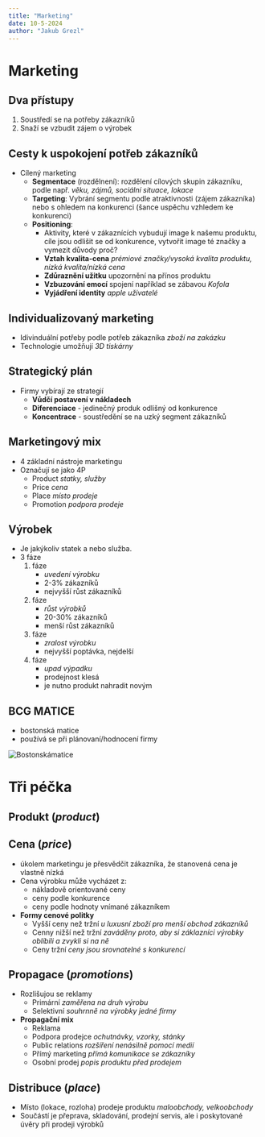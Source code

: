 ```yaml
---
title: "Marketing"
date: 10-5-2024
author: "Jakub Grezl"
---
```


# Marketing

## Dva přístupy

1. Soustředí se na potřeby zákazníků
2. Snaží se vzbudit zájem o výrobek

## Cesty k uspokojení potřeb zákazníků

- Cílený marketing
  - **Segmentace** (rozdělnení): rozdělení cílových skupin zákazníku, podle např. _věku, zájmů, sociální situace, lokace_
  - **Targeting**: Vybrání segmentu podle atraktivnosti (zájem zákazníka) nebo s ohledem na konkurenci (šance uspěchu vzhledem ke konkurenci)
  - **Positioning**:
    - Aktivity, které v zákaznících vybudují image k našemu produktu, cíle jsou odlišit se od konkurence, vytvořit image té značky a vymezit důvody proč?
    - **Vztah kvalita-cena** _prémiové značky/vysoká kvalita produktu, nízká kvalita/nízká cena_
    - **Zdůraznění užitku** upozornění na přínos produktu
    - **Vzbuzování emocí** spojení například se zábavou _Kofola_
    - **Vyjádření identity** _apple uživatelé_

## Individualizovaný marketing

- Idivinduální potřeby podle potřeb zákazníka _zboží na zakázku_
- Technologie umožňují _3D tiskárny_

## Strategický plán

- Firmy vybírají ze strategií
  - **Vůdčí postavení v nákladech**
  - **Diferenciace** - jedinečný produk odlišný od konkurence
  - **Koncentrace** - soustředění se na uzký segment zákazníků

## Marketingový mix

- 4 základní nástroje marketingu
- Označují se jako 4P
  - Product _statky, služby_
  - Price _cena_
  - Place _místo prodeje_
  - Promotion _podpora prodeje_

## Výrobek

- Je jakýkoliv statek a nebo služba.
- 3 fáze
  1. fáze
     - _uvedení výrobku_
     - 2-3% zákazníků
     - nejvyšší růst zákazníků
  2. fáze
     - _růst výrobků_
     - 20-30% zákazníků
     - menší růst zákazníků
  3. fáze
     - _zralost výrobku_
     - nejvyšší poptávka, nejdelší
  4. fáze
     - _upad výpadku_
     - prodejnost klesá
     - je nutno produkt nahradit novým

## BCG MATICE

- bostonská matice
- používá se při plánovaní/hodnocení firmy

![Bostonskámatice](imgs/bostonskamatice.jpg)

# Tři péčka 
## Produkt (*product*)
## Cena (*price*)
- úkolem marketingu je přesvědčit zákazníka, že stanovená cena je vlastně nízká
- Cena výrobku může vycházet z:
  - nákladově orientované ceny
  - ceny podle konkurence
  - ceny podle hodnoty vnímané zákazníkem
- **Formy cenové politky**
  - Vyšší ceny než tržní *u luxusní zboží pro menší obchod zákazníků*
  - Cenny nižší než tržní *zaváděny proto, aby si záklazníci výrobky oblíbili a zvykli si na ně*
  - Ceny tržní *ceny jsou srovnatelné s konkurencí*

## Propagace (*promotions*)
- Rozlišujou se reklamy 
  - Primární *zaměřena na druh výrobu*
  - Selektivní *souhrnně na výrobky jedné firmy* 
- **Propagační mix**
  - Reklama
  - Podpora prodejce *ochutnávky, vzorky, stánky*
  - Public relations *rozšíření nenásilně pomocí medií* 
  - Přímý marketing *přímá komunikace se zákazníky*
  - Osobní prodej *popis produktu před prodejem*

## Distribuce (*place*)
- Místo (lokace, rozloha) prodeje produktu *maloobchody, velkoobchody*
- Součástí je přeprava, skladování, prodejní servis, ale i poskytované úvěry při prodeji výrobků
